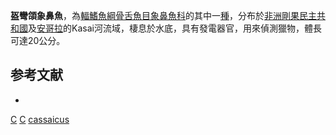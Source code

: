 {{Speciesbox 
| taxon = Campylomormyrus cassaicus
| status = DD
| status_system = IUCN3.1
| authority = [[Poll|Poll]], 1967
| synonyms = *''Gnathonemus cassaicus''<br /><small>Poll, 1967</small>
}}
'''盔彎頜象鼻魚'''，為[[輻鰭魚綱|輻鰭魚綱]][[骨舌魚目|骨舌魚目]][[象鼻魚科|象鼻魚科]]的其中一[[種|種]]，分布於[[非洲|非洲]][[剛果民主共和國|剛果民主共和國]]及[[安哥拉|安哥拉]]的Kasai河流域，棲息於水底，具有發電器官，用來偵測獵物，體長可達20公分。

==参考文献==
*{{FishBase_species|genus=Campylomormyrus|species=cassaicus|year=2012|month=3}}
{{Taxonbar}}

[[Category:1967年描述的鱼类|C]]
[[Category:IUCN红色名录数据缺乏物种|C]]
[[Category:彎頜象鼻魚屬|cassaicus]]